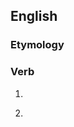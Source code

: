 ==English==

===Etymology===
{{suffix|set|est|lang=en}}

===Verb===
{{head|en|verb form|cat2=verb simple past forms|cat3=second-person singular forms}}

# {{en-archaic second-person singular of|set}}
# {{lb|en|archaic}} {{second-person singular past of|set|lang=en}}